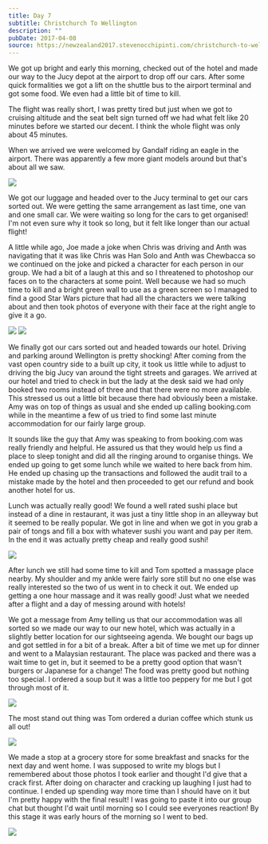 ```yaml
---
title: Day 7
subtitle: Christchurch To Wellington
description: ""
pubDate: 2017-04-08
source: https://newzealand2017.stevenocchipinti.com/christchurch-to-wellington/
---
```



We got up bright and early this morning, checked out of the hotel and made our
way to the Jucy depot at the airport to drop off our cars. After some quick
formalities we got a lift on the shuttle bus to the airport terminal and got
some food. We even had a little bit of time to kill.

The flight was really short, I was pretty tired but just when we got to cruising
altitude and the seat belt sign turned off we had what felt like 20 minutes
before we started our decent. I think the whole flight was only about 45
minutes.

When we arrived we were welcomed by Gandalf riding an eagle in the airport.
There was apparently a few more giant models around but that's about all we saw.

<Img originalAspectRatio src="2017-new-zealand/tg8kopp4mnqlzp5zuwna" />

We got our luggage and headed over to the Jucy terminal to get our cars sorted
out. We were getting the same arrangement as last time, one van and one small
car. We were waiting so long for the cars to get organised! I'm not even sure
why it took so long, but it felt like longer than our actual flight!

A little while ago, Joe made a joke when Chris was driving and Anth was
navigating that it was like Chris was Han Solo and Anth was Chewbacca so we
continued on the joke and picked a character for each person in our group. We
had a bit of a laugh at this and so I threatened to photoshop our faces on to
the characters at some point. Well because we had so much time to kill and a
bright green wall to use as a green screen so I managed to find a good Star Wars
picture that had all the characters we were talking about and then took photos
of everyone with their face at the right angle to give it a go.

<Img originalAspectRatio src="2017-new-zealand/f82quvyykzdh64z8o9ki" />

<Img originalAspectRatio src="2017-new-zealand/cla1cf64bhqjyhufp4ls" />

We finally got our cars sorted out and headed towards our hotel. Driving and
parking around Wellington is pretty shocking! After coming from the vast open
country side to a built up city, it took us little while to adjust to driving
the big Jucy van around the tight streets and garages. We arrived at our hotel
and tried to check in but the lady at the desk said we had only booked two rooms
instead of three and that there were no more available. This stressed us out a
little bit because there had obviously been a mistake. Amy was on top of things
as usual and she ended up calling booking.com while in the meantime a few of us
tried to find some last minute accommodation for our fairly large group.

It sounds like the guy that Amy was speaking to from booking.com was really
friendly and helpful. He assured us that they would help us find a place to
sleep tonight and did all the ringing around to organise things. We ended up
going to get some lunch while we waited to here back from him. He ended up
chasing up the transactions and followed the audit trail to a mistake made by
the hotel and then proceeded to get our refund and book another hotel for us.

Lunch was actually really good! We found a well rated sushi place but instead of
a dine in restaurant, it was just a tiny little shop in an alleyway but it
seemed to be really popular. We got in line and when we got in you grab a pair
of tongs and fill a box with whatever sushi you want and pay per item. In the
end it was actually pretty cheap and really good sushi!

<Img src="2017-new-zealand/dlms8oibm0h7en4zekv4" />

After lunch we still had some time to kill and Tom spotted a massage place
nearby. My shoulder and my ankle were fairly sore still but no one else was
really interested so the two of us went in to check it out. We ended up getting
a one hour massage and it was really good! Just what we needed after a flight
and a day of messing around with hotels!

We got a message from Amy telling us that our accommodation was all sorted so we
made our way to our new hotel, which was actually in a slightly better location
for our sightseeing agenda. We bought our bags up and got settled in for a bit
of a break. After a bit of time we met up for dinner and went to a Malaysian
restaurant. The place was packed and there was a wait time to get in, but it
seemed to be a pretty good option that wasn't burgers or Japanese for a change!
The food was pretty good but nothing too special. I ordered a soup but it was a
little too peppery for me but I got through most of it.

<Img originalAspectRatio src="2017-new-zealand/bphzwcjd6ceruq091ssa" />

The most stand out thing was Tom ordered a durian coffee which stunk us all out!

<Img originalAspectRatio src="2017-new-zealand/izg4pbjrsx39mtnaoifa" />

We made a stop at a grocery store for some breakfast and snacks for the next day
and went home. I was supposed to write my blogs but I remembered about those
photos I took earlier and thought I'd give that a crack first. After doing on
character and cracking up laughing I just had to continue. I ended up spending
way more time than I should have on it but I'm pretty happy with the final
result! I was going to paste it into our group chat but thought I'd wait until
morning so I could see everyones reaction! By this stage it was early hours of
the morning so I went to bed.

<Img originalAspectRatio src="2017-new-zealand/jd2zw9umafdwhhi6xz21" />
